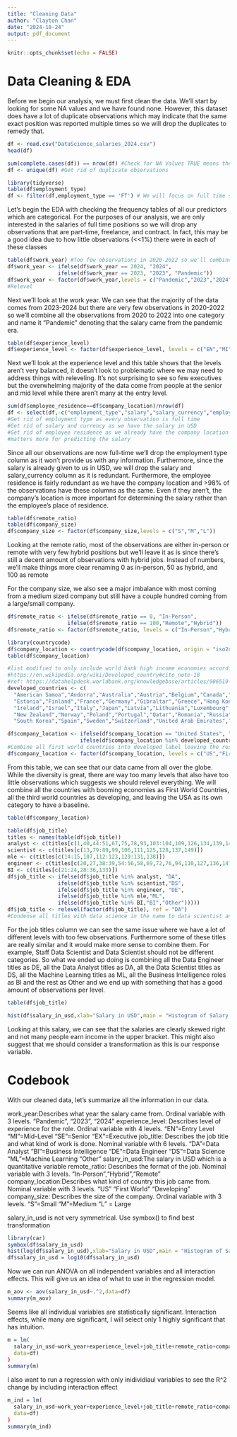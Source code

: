 ---
title: "Cleaning Data"
author: "Clayton Chan"
date: "2024-10-24"
output: pdf_document
---

```{r setup, include=FALSE}
knitr::opts_chunk$set(echo = FALSE)
```

# Data Cleaning & EDA

Before we begin our analysis, we must first clean the data. We'll start by looking for some NA values and we have found none. However, this dataset does have a lot of duplicate observations which may indicate that the same exact position was reported multiple times so we will drop the duplicates to remedy that.


```{r}
df <- read.csv("DataScience_salaries_2024.csv")
head(df)
```
```{r}
sum(complete.cases(df)) == nrow(df) #Check for NA Values TRUE means there is none
df <- unique(df) #Get rid of duplicate observations 
```



```{r}
library(tidyverse)
table(df$employment_type)
df <- filter(df,employment_type == 'FT') # We will focus on full time salaries
```

Let's begin the EDA with checking the frequency tables of all our predictors which are categorical.
For the purposes of our analysis, we are only interested in the salaries of full time positions so we will drop any observations that are part-time, freelance, and contract. In fact, this may be a good idea due to how little observations (<<1%) there were in each of these classes


```{r}
table(df$work_year) #Too few observations in 2020-2022 so we'll combine them into "Pandemic Era"
df$work_year <- ifelse(df$work_year == 2024, "2024",
                ifelse(df$work_year == 2023, "2023", "Pandemic"))
df$work_year <- factor(df$work_year,levels = c("Pandemic","2023","2024"))
#Relevel
```
Next we'll look at the work year. We can see that the majority of the data comes from 2023-2024 but there are very few observations in 2020-2022 so we'll combine all the observations from 2020 to 2022 into one category and name it "Pandemic" denoting that the salary came from the pandemic era.


```{r}
table(df$experience_level)
df$experience_level <- factor(df$experience_level, levels = c("EN","MI","SE","EX")) #Relevel
```
Next we'll look at the experience level and this table shows that the levels aren't very balanced, it doesn't look to problematic where we may need to address things with releveling. It's not surprising to see so few executives but the overwhelming majority of the data come from people at the senior and mid level while there aren't many at the entry level.


```{r}
sum(df$employee_residence==df$company_location)/nrow(df)
df <- select(df,-c("employment_type","salary","salary_currency","employee_residence"))
#Get rid of employment type as every observation is full time
#Get rid of salary and currency as we have the salary in USD
#Get rid of employee residence as we already have the company location and the company location 
#matters more for predicting the salary

```

Since all our observations are now full-time we'll drop the employment type column as it won't provide us with any information. Furthermore, since the salary is already given to us in USD, we will drop the salary and salary_currency column as it is redundant. Furthermore, the employee residence is fairly redundant as we have the company location and >98% of the observations have these columns as the same. Even if they aren't, the company's location is more important for determining the salary rather than the employee's place of residence.


```{r}
table(df$remote_ratio)
table(df$company_size)
df$company_size <- factor(df$company_size,levels = c("S","M","L"))
```
Looking at the remote ratio, most of the observations are either in-person or remote with very few hybrid positions but we'll leave it as is since there's still a decent amount of observations with hybrid jobs. Instead of numbers, we'll make things more clear renaming 0 as in-person, 50 as hybrid, and 100 as remote

For the company size, we also see a major imbalance with most coming from a medium sized company but still have a couple hundred coming from a large/small company.


```{r}
df$remote_ratio <- ifelse(df$remote_ratio == 0, "In-Person",
                   ifelse(df$remote_ratio == 100,"Remote","Hybrid"))
df$remote_ratio <- factor(df$remote_ratio, levels = c("In-Person","Hybrid","Remote"))
```

```{r}
library(countrycode)
df$company_location <- countrycode(df$company_location, origin = "iso2c", destination = "country.name")
table(df$company_location)

#list modified to only include world bank high income economies according to
#https://en.wikipedia.org/wiki/Developed_country#cite_note-18
#ref: https://datahelpdesk.worldbank.org/knowledgebase/articles/906519-world-bank-country-and-lending-groups
developed_countries <- c(
  "American Samoa","Andorra","Australia","Austria","Belgium","Canada","Chile","Croatia","Czechia","Denmark",
  "Estonia","Finland","France","Germany","Gibraltar","Greece","Hong Kong SAR China",
  "Ireland","Israel","Italy","Japan","Latvia","Lithuania","Luxembourg","Malta","Netherlands",
  "New Zealand","Norway","Poland","Portugal","Qatar","Romania","Russia","Saudi Arabia","Singapore","Slovenia",
  "South Korea","Spain","Sweden","Switzerland","United Arab Emirates","United Kingdom")

df$company_location <- ifelse(df$company_location == "United States", "US",
                       ifelse(df$company_location %in% developed_countries,"First World","Developing"))
#Combine all first world countries into developed label leaving the rest as the developing countries
df$company_location <- factor(df$company_location, levels = c("US","First World","Developing"))
```
From this table, we can see that our data came from all over the globe. While the diversity is great, there are way too many levels that also have too little observations which suggests we should relevel everything. We will combine all the countries with booming economies as First World Countries, all the third world countries as developing, and leaving the USA as its own category to have a baseline.

```{r}
table(df$company_location)
```


```{r}
table(df$job_title)
titles <- names(table(df$job_title))
analyst <- c(titles[c(1,40,44:51,67,75,78,93,103:104,109,126,134,139,148)])
scientist <- c(titles[c(13,79:89,99,106,111,125,128,137,149)])
mle <- c(titles[c(14:15,107,112:123,129:131,138)])
engineer <- c(titles[c(20,27,38:39,54:56,58,69,72,76,94,110,127,136,147,150)])
BI <- c(titles[c(21:24,28:36,133)])
df$job_title <- ifelse(df$job_title %in% analyst, "DA",
                ifelse(df$job_title %in% scientist,"DS",
                ifelse(df$job_title %in% engineer, "DE",
                ifelse(df$job_title %in% mle,"ML",
                ifelse(df$job_title %in% BI,"BI","Other")))))
df$job_title <- relevel(factor(df$job_title), ref = "DA")
#Condense all titles with data science in the name to data scientist and repeat for analysts, MLE and etc
```
For the job titles column we can see the same issue where we have a lot of different levels with too few observations. Furthermore some of these titles are really similar and it would make more sense to combine them. For example, Staff Data Scientist and Data Scientist should not be different categories. So what we ended up doing is combining all the Data Engineer titles as DE, all the Data Analyst titles as DA, all the Data Scientist titles as DS, all the Machine Learning titles as ML, all the Business Intelligence roles as BI and the rest as Other and we end up with something that has a good amount of observations per level.


```{r}
table(df$job_title)
```

```{r}
hist(df$salary_in_usd,xlab="Salary in USD",main = "Histogram of Salary in USD")
```
Looking at this salary, we can see that the salaries are clearly skewed right and not many people earn income in the upper bracket. This might also suggest that we should consider a transformation as this is our response variable.

# Codebook

With our cleaned data, let's summarize all the information in our data. \newline

work_year:Describes what year the salary came from. Ordinal variable with 3 levels. "Pandemic", "2023", "2024" \newline
experience_level: Describes level of experience for the role. Ordinal variable with 4 levels. "EN"=Entry Level "MI"=Mid-Level "SE"=Senior "EX"=Executive \newline
job_title: Describes the job title and what kind of work is done. Nominal variable with 6 levels. "DA"=Data Analyst "BI"=Business Intelligence "DE"=Data Engineer "DS"=Data Science "ML"=Machine Learning "Other" \newline
salary_in_usd:The salary in USD which is a quantitative variable \newline
remote_ratio: Describes the format of the job. Nominal variable with 3 levels. "In-Person","Hybrid","Remote"\newline
company_location:Describes what kind of country this job came from. Nominal variable with 3 levels. "US" "First World" "Developing"\newline
company_size: Describes the size of the company. Ordinal variable with 3 levels. "S"=Small "M"=Medium "L" = Large

salary_in_usd is not very symmetrical. Use symbox() to find best transformation
```{r}
library(car)
symbox(df$salary_in_usd)
hist(log(df$salary_in_usd),xlab="Salary in USD",main = "Histogram of Salary in USD")
df$salary_in_usd = log10(df$salary_in_usd)
```
Now we can run ANOVA on all independent variables and all interaction effects.
This will give us an idea of what to use in the regression model.
```{r}
m_aov <- aov(salary_in_usd~.^2,data=df)
summary(m_aov)
```
Seems like all individual variables are statistically significant.
Interaction effects, while many are significant, I will select only 1 highly significant that has intuition.
```{r}
m = lm(
  salary_in_usd~work_year+experience_level+job_title+remote_ratio+company_location+company_size+experience_level*company_location,
  data=df)
)
summary(m)
```
I also want to run a regression with only inidividiaul variables to see the R^2 change by including interaction effect
```{r}
m_ind = lm(
  salary_in_usd~work_year+experience_level+job_title+remote_ratio+company_location+company_size,
  data=df)
)
summary(m_ind)
```



